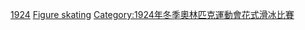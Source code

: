 {{Figure skaters at the Olympics| year = 1924 }}

[[Category:各年奥林匹克运动会花样滑冰运动员|1924]]
[[Category:1924年冬季奧林匹克運動會運動員|Figure skating]]
[[Category:1924年冬季奧林匹克運動會花式滑冰比賽|Category:1924年冬季奧林匹克運動會花式滑冰比賽]]
